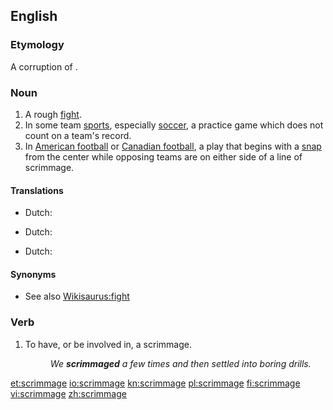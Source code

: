 ==English==

===Etymology===
A corruption of {{term|skirmish}}.

===Noun===
{{en-noun}}

# A rough [[fight]].
# In some team [[sports]], especially [[soccer]], a practice game which does not count on a team's record.
# In [[American football]] or [[Canadian football]], a play that begins with a [[snap]] from the center while opposing teams are on either side of a line of scrimmage.

====Translations====
{{trans-top|A rough fight.}}
* Dutch: {{t|nl|schermutseling}}
{{trans-mid}}
{{trans-bottom}}
{{trans-top|A practice game.}}
* Dutch: {{t|nl|oefenwedstrijd}}
{{trans-mid}}
{{trans-bottom}}
{{trans-top|A play that begins with a snap.}}
* Dutch: {{t|nl|de bal in de 'scrimmage'  plaatsen}}
{{trans-mid}}
{{trans-bottom}}

====Synonyms====
* See also [[Wikisaurus:fight]]

===Verb===
{{en-verb|scrimmag|ed}}

# To have, or be involved in, a scrimmage.
#: ''We '''scrimmaged''' a few times and then settled into boring drills.''

[[et:scrimmage]]
[[io:scrimmage]]
[[kn:scrimmage]]
[[pl:scrimmage]]
[[fi:scrimmage]]
[[vi:scrimmage]]
[[zh:scrimmage]]